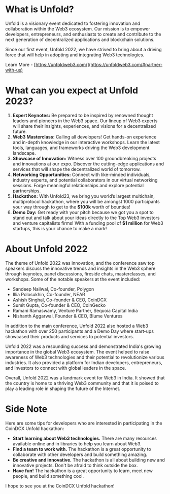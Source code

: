 # **What is Unfold?**

Unfold is a visionary event dedicated to fostering innovation and collaboration within the Web3 ecosystem. Our mission is to empower developers, entrepreneurs, and enthusiasts to create and contribute to the next generation of decentralized applications and blockchain solutions.

Since our first event, Unfold 2022, we have strived to bring about a driving force that will help in adopting and integrating Web3 technologies.

Learn More - [https://unfoldweb3.com/](https://unfoldweb3.com/#partner-with-us)

# What can you expect at Unfold 2023?

1. **Expert Keynotes:** Be prepared to be inspired by renowned thought leaders and pioneers in the Web3 space. Our lineup of Web3 experts will share their insights, experiences, and visions for a decentralized future.
2. **Web3 Masterclass:** Calling all developers! Get hands-on experience and in-depth knowledge in our interactive workshops. Learn the latest tools, languages, and frameworks driving the Web3 development landscape.
3. **Showcase of Innovation:** Witness over 100 groundbreaking projects and innovations at our expo. Discover the cutting-edge applications and services that will shape the decentralized world of tomorrow.
4. **Networking Opportunities:** Connect with like-minded individuals, industry experts, and potential collaborators in our virtual networking sessions. Forge meaningful relationships and explore potential partnerships.
5. **Hackathon:** With Unfold23, we bring you world’s largest multichain, multiprotocol hackathon, where you will be amongst 1000 participants your way through to get to the **$100k** worth of bounties!
6. **Demo Day:** Get ready with your pitch because we got you a spot to stand out and talk about your ideas directly to the Top Web3 investors and venture capitalists firms! With a funding pool of **$1 million** for Web3 startups, this is your chance to make a mark!

# About Unfold 2022

The theme of Unfold 2022 was innovation, and the conference saw top speakers discuss the innovative trends and insights in the Web3 sphere through keynotes, panel discussions, fireside chats, masterclasses, and workshops. Some of the notable speakers at the event included:

- Sandeep Nailwal, Co-founder, Polygon
- Illia Polosukhin, Co-founder, NEAR
- Ashish Singhal, Co-founder & CEO, CoinDCX
- Sumit Gupta, Co-founder & CEO, CoinGecko
- Ramani Ramaswamy, Venture Partner, Sequoia Capital India
- Nishanth Aggarwal, Founder & CEO, Blume Ventures

In addition to the main conference, Unfold 2022 also hosted a Web3 hackathon with over 250 participants and a Demo Day where start-ups showcased their products and services to potential investors.

Unfold 2022 was a resounding success and demonstrated India's growing importance in the global Web3 ecosystem. The event helped to raise awareness of Web3 technologies and their potential to revolutionize various industries. It also provided a platform for Indian developers, entrepreneurs, and investors to connect with global leaders in the space.

Overall, Unfold 2022 was a landmark event for Web3 in India. It showed that the country is home to a thriving Web3 community and that it is poised to play a leading role in shaping the future of the Internet.

# Side Note

Here are some tips for developers who are interested in participating in the CoinDCX Unfold hackathon:

- **Start learning about Web3 technologies.** There are many resources available online and in libraries to help you learn about Web3.
- **Find a team to work with.** The hackathon is a great opportunity to collaborate with other developers and build something amazing.
- **Be creative and innovative.** The hackathon is all about building new and innovative projects. Don't be afraid to think outside the box.
- **Have fun!** The hackathon is a great opportunity to learn, meet new people, and build something cool.

I hope to see you at the CoinDCX Unfold hackathon!